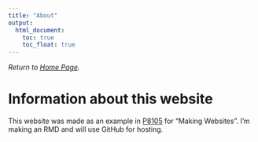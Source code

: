 ```yaml
---
title: "About"
output: 
  html_document:
    toc: true
    toc_float: true
---
```


_Return to [Home Page](index.html)._

# Information about this website

This website was made as an example in [P8105](https://p8105.com) for "Making Websites". I'm making an RMD and will use GitHub for hosting.


